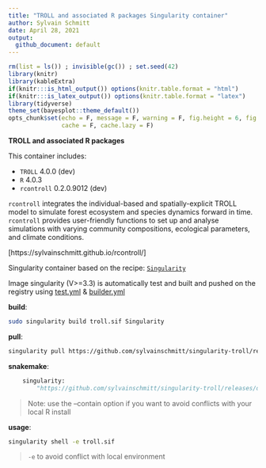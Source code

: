 ```yaml
---
title: "TROLL and associated R packages Singularity container"
author: Sylvain Schmitt
date: April 28, 2021
output:
  github_document: default
---
```


```r
rm(list = ls()) ; invisible(gc()) ; set.seed(42)
library(knitr)
library(kableExtra)
if(knitr:::is_html_output()) options(knitr.table.format = "html") 
if(knitr:::is_latex_output()) options(knitr.table.format = "latex") 
library(tidyverse)
theme_set(bayesplot::theme_default())
opts_chunk$set(echo = F, message = F, warning = F, fig.height = 6, fig.width = 8,
               cache = F, cache.lazy = F)
```

**TROLL and associated R packages**

This container includes:

* `TROLL` 4.0.0 (dev)
* `R` 4.0.3
* `rcontroll` 0.2.0.9012 (dev)

`rcontroll`  integrates the individual-based and spatially-explicit TROLL model
to simulate forest ecosystem and species dynamics forward in time. 
`rcontroll` provides user-friendly functions to set up and analyse simulations
with varying community compositions, ecological parameters, 
and climate conditions.

[https://sylvainschmitt.github.io/rcontroll/]

Singularity container based on the recipe: [`Singularity`](https://github.com/sylvainschmitt/singularity-troll/blob/main/Singularity)

Image singularity (V>=3.3) is automatically test and built and pushed on the registry using 
[test.yml](https://github.com/sylvainschmitt/singularity-troll/blob/main/.github/workflows/test.yml) &
[builder.yml](https://github.com/sylvainschmitt/singularity-troll/blob/main/.github/workflows/builder.yml)

**build**:

```bash
sudo singularity build troll.sif Singularity
```

**pull**:

```bash
singularity pull https://github.com/sylvainschmitt/singularity-troll/releases/download/0.0.1/sylvainschmitt-singularity-r-troll.latest.sif
```

**snakemake**:

```python
    singularity: 
        "https://github.com/sylvainschmitt/singularity-troll/releases/download/0.0.1/sylvainschmitt-singularity-troll.latest.sif"
```

> Note: use the --contain option if you want to avoid conflicts with your local R install

**usage**:

```bash
singularity shell -e troll.sif 
```

> `-e` to avoid conflict with local environment
